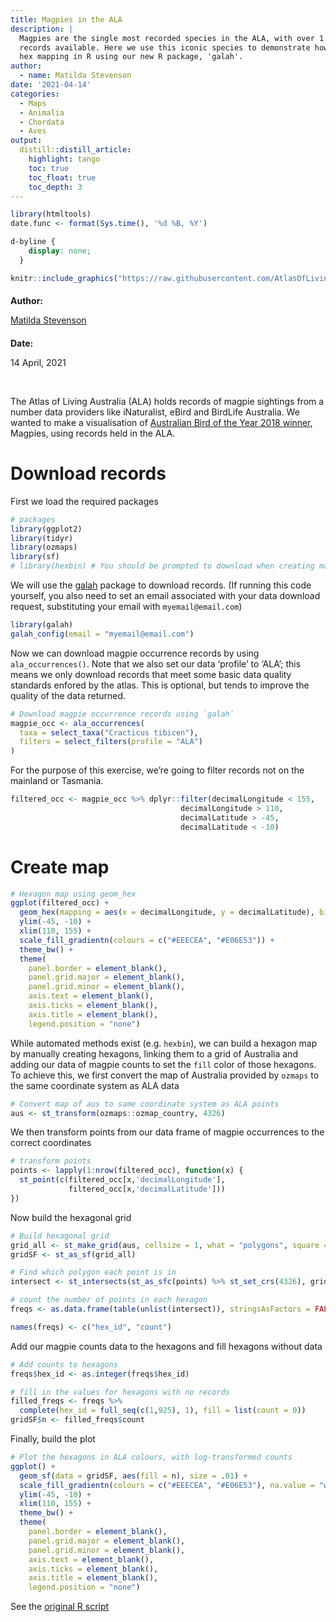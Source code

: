 ```yaml
---
title: Magpies in the ALA
description: |
  Magpies are the single most recorded species in the ALA, with over 1.4 million
  records available. Here we use this iconic species to demonstrate how to do
  hex mapping in R using our new R package, 'galah'.
author:
  - name: Matilda Stevenson
date: '2021-04-14'
categories: 
  - Maps
  - Animalia
  - Chordata
  - Aves
output: 
  distill::distill_article:
    highlight: tango
    toc: true
    toc_float: true
    toc_depth: 3
---
```


<!-- Complete title, description, author and date for website metadata -->

```r
library(htmltools)
date.func <- format(Sys.time(), '%d %B, %Y')
```

<!-- remove distill metadata section -->
```css
d-byline {
    display: none;
  }
```


<!-- Author card -->

:::author-card
:::float-image

<!-- Author image -->
```r
knitr::include_graphics("https://raw.githubusercontent.com/AtlasOfLivingAustralia/SDS_website/main/images/people/matilda.jpg")
```

:::author-card-text
<!-- Author name -->
<h4 style = "margin-bottom:5px">Author:</h4>
[Matilda Stevenson](people/Stevenson_Matilda/index.html)

<!-- Date -->
<h4 style = "margin-bottom:5px">Date:</h4>
14 April, 2021
:::

:::
:::

<br>

The Atlas of Living Australia (ALA) holds records of magpie sightings from a number data providers like iNaturalist, eBird and BirdLife Australia. We wanted to make a visualisation of [Australian Bird of the Year 2018 winner](https://www.abc.net.au/news/2017-12-11/bird-of-the-year-magpie-defeats-teambinchicken/9245242), Magpies, using records held in the ALA.


# Download records

First we load the required packages

```r
# packages
library(ggplot2)
library(tidyr)
library(ozmaps)
library(sf)
# library(hexbin) # You should be prompted to download when creating map
```

We will use the [galah](https://atlasoflivingaustralia.github.io/galah/index.html) package to download records.
(If running this code yourself, you also need to set an email associated with your data download request, substituting your email with `myemail@email.com`)

```r
library(galah)
galah_config(email = "myemail@email.com")
```

Now we can download magpie occurrence records by using `ala_occurrences()`. Note that we also set our data 'profile' to 'ALA'; this means we only download records that meet some basic data quality standards enfored by the atlas. This is optional, but tends to improve the quality of the data returned.

```r
# Download magpie occurrence records using `galah`
magpie_occ <- ala_occurrences(
  taxa = select_taxa("Cracticus tibicen"),
  filters = select_filters(profile = "ALA")
)
```

For the purpose of this exercise, we're going to filter records not on the mainland or Tasmania.

```r
filtered_occ <- magpie_occ %>% dplyr::filter(decimalLongitude < 155,
                                      decimalLongitude > 110,
                                      decimalLatitude > -45,
                                      decimalLatitude < -10)
```

# Create map

```r
# Hexagon map using geom_hex
ggplot(filtered_occ) +
  geom_hex(mapping = aes(x = decimalLongitude, y = decimalLatitude), bins = 55) +
  ylim(-45, -10) +
  xlim(110, 155) +
  scale_fill_gradientn(colours = c("#EEECEA", "#E06E53")) +
  theme_bw() +
  theme(
    panel.border = element_blank(),
    panel.grid.major = element_blank(),
    panel.grid.minor = element_blank(),
    axis.text = element_blank(),
    axis.ticks = element_blank(),
    axis.title = element_blank(),
    legend.position = "none")
```

While automated methods exist (e.g. `hexbin`), we can build a hexagon map by manually creating hexagons, linking them to a grid of Australia and adding our data of magpie counts to set the `fill` color of those hexagons. To achieve this, we first convert the map of Australia provided by `ozmaps` to the same coordinate system as ALA data

```r
# Convert map of aus to same coordinate system as ALA points
aus <- st_transform(ozmaps::ozmap_country, 4326)
```

We then transform points from our data frame of magpie occurrences to the correct coordinates

```r
# transform points
points <- lapply(1:nrow(filtered_occ), function(x) {
  st_point(c(filtered_occ[x,'decimalLongitude'],
             filtered_occ[x,'decimalLatitude']))
})
```

Now build the hexagonal grid

```r
# Build hexagonal grid
grid_all <- st_make_grid(aus, cellsize = 1, what = "polygons", square = FALSE)[aus]
gridSF <- st_as_sf(grid_all)

# Find which polygon each point is in
intersect <- st_intersects(st_as_sfc(points) %>% st_set_crs(4326), gridSF)

# count the number of points in each hexagon
freqs <- as.data.frame(table(unlist(intersect)), stringsAsFactors = FALSE)

names(freqs) <- c("hex_id", "count")
```

Add our magpie counts data to the hexagons and fill hexagons without data

```r
# Add counts to hexagons
freqs$hex_id <- as.integer(freqs$hex_id)

# fill in the values for hexagons with no records
filled_freqs <- freqs %>%
  complete(hex_id = full_seq(c(1,925), 1), fill = list(count = 0))
gridSF$n <- filled_freqs$count
```

Finally, build the plot

```r
# Plot the hexagons in ALA colours, with log-transformed counts
ggplot() +
  geom_sf(data = gridSF, aes(fill = n), size = .01) +
  scale_fill_gradientn(colours = c("#EEECEA", "#E06E53"), na.value = "white", trans = "log2") +
  ylim(-45, -10) +
  xlim(110, 155) +
  theme_bw() +
  theme(
    panel.border = element_blank(),
    panel.grid.major = element_blank(),
    panel.grid.minor = element_blank(),
    axis.text = element_blank(),
    axis.ticks = element_blank(),
    axis.title = element_blank(),
    legend.position = "none") 
```

See the [original R script](https://github.com/AtlasOfLivingAustralia/science/blob/main/comms/2021-04_magpies/magpie_occ_vis.R)
